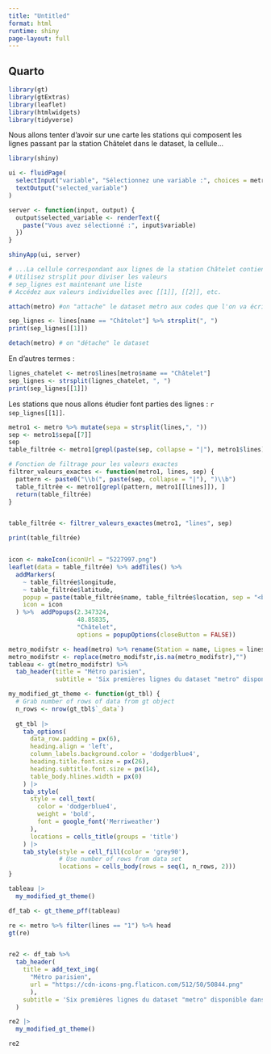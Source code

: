 ```yaml
---
title: "Untitled"
format: html
runtime: shiny
page-layout: full
---
```


## Quarto


```r
library(gt)
library(gtExtras)
library(leaflet)
library(htmlwidgets)
library(tidyverse)
```



Nous allons tenter d'avoir sur une carte les stations qui composent les lignes passant par la station Châtelet
dans le dataset, la cellule...



```r
library(shiny)

ui <- fluidPage(
  selectInput("variable", "Sélectionnez une variable :", choices = metro$name),
  textOutput("selected_variable")
)

server <- function(input, output) {
  output$selected_variable <- renderText({
    paste("Vous avez sélectionné :", input$variable)
  })
}

shinyApp(ui, server)

```


```r
# ...La cellule correspondant aux lignes de la station Châtelet contient des valeurs séparées par des virgules
# Utilisez strsplit pour diviser les valeurs
# sep_lignes est maintenant une liste
# Accédez aux valeurs individuelles avec [[1]], [[2]], etc.

```


```r
attach(metro) #on "attache" le dataset metro aux codes que l'on va écrire. le dataset sera gardé en "mémoire"

sep_lignes <- lines[name == "Châtelet"] %>% strsplit(", ")
print(sep_lignes[[1]])

detach(metro) # on "détache" le dataset
```

En d'autres termes :
```r
lignes_chatelet <- metro$lines[metro$name == "Châtelet"]
sep_lignes <- strsplit(lignes_chatelet, ", ")
print(sep_lignes[[1]])
```

Les stations que nous allons étudier font parties des lignes : `r sep_lignes[[1]]`.

```r
metro1 <- metro %>% mutate(sepa = strsplit(lines,", "))
sep <- metro1$sepa[[7]]
sep
table_filtrée <- metro1[grepl(paste(sep, collapse = "|"), metro1$lines), ]

```


```r

# Fonction de filtrage pour les valeurs exactes
filtrer_valeurs_exactes <- function(metro1, lines, sep) {
  pattern <- paste0("\\b(", paste(sep, collapse = "|"), ")\\b")
  table_filtrée <- metro1[grepl(pattern, metro1[[lines]]), ]
  return(table_filtrée)
}


table_filtrée <- filtrer_valeurs_exactes(metro1, "lines", sep)

print(table_filtrée)


icon <- makeIcon(iconUrl = "5227997.png")
leaflet(data = table_filtrée) %>% addTiles() %>%
  addMarkers(
    ~ table_filtrée$longitude,
    ~ table_filtrée$latitude,
    popup = paste(table_filtrée$name, table_filtrée$location, sep = "<br>"),
    icon = icon
  ) %>%  addPopups(2.347324,
                   48.85835,
                   "Châtelet",
                   options = popupOptions(closeButton = FALSE))

```



```r
metro_modifstr <- head(metro) %>% rename(Station = name, Lignes = lines, Lieux = caption, connect_autre = connect_other, Nombre_de_passagers = passengers, localisation = location)
metro_modifstr <- replace(metro_modifstr,is.na(metro_modifstr),"")
tableau <- gt(metro_modifstr) %>%
  tab_header(title = "Métro parisien",
             subtitle = 'Six premières lignes du dataset "metro" disponible dans le package {gt}')

my_modified_gt_theme <- function(gt_tbl) {
  # Grab number of rows of data from gt object
  n_rows <- nrow(gt_tbl$`_data`)
  
  gt_tbl |>
    tab_options(
      data_row.padding = px(6),
      heading.align = 'left',
      column_labels.background.color = 'dodgerblue4',
      heading.title.font.size = px(26),
      heading.subtitle.font.size = px(14),
      table_body.hlines.width = px(0)
    ) |>
    tab_style(
      style = cell_text(
        color = 'dodgerblue4',
        weight = 'bold',
        font = google_font('Merriweather')
      ),
      locations = cells_title(groups = 'title')
    ) |>
    tab_style(style = cell_fill(color = 'grey90'),
              # Use number of rows from data set
              locations = cells_body(rows = seq(1, n_rows, 2)))
}

tableau |>
  my_modified_gt_theme()

df_tab <- gt_theme_pff(tableau)

re <- metro %>% filter(lines == "1") %>% head
gt(re)


re2 <- df_tab %>% 
  tab_header(
    title = add_text_img(
      "Métro parisien",
      url = "https://cdn-icons-png.flaticon.com/512/50/50844.png"
      ),
    subtitle = 'Six premières lignes du dataset "metro" disponible dans le package {gt}'
  )

re2 |> 
  my_modified_gt_theme()

re2
```
